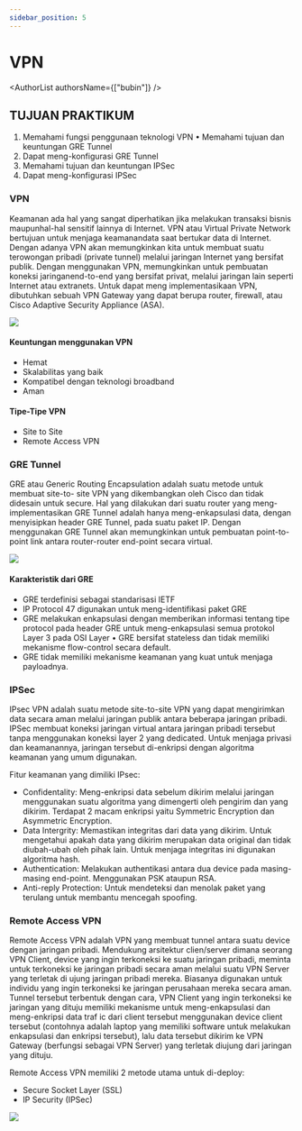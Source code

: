 ```yaml
---
sidebar_position: 5
---
```


# VPN


<AuthorList authorsName={["bubin"]} />

## TUJUAN PRAKTIKUM 

1. Memahami fungsi penggunaan teknologi VPN • Memahami tujuan dan keuntungan GRE Tunnel 
2. Dapat meng-konfigurasi GRE Tunnel 
3. Memahami tujuan dan keuntungan IPSec 
4. Dapat meng-konfigurasi IPSec 


### VPN

Keamanan ada hal yang sangat diperhatikan jika melakukan transaksi bisnis maupunhal-hal sensitif lainnya di Internet. VPN atau Virtual Private Network bertujuan untuk menjaga keamanandata saat bertukar data di Internet. Dengan adanya VPN akan memungkinkan kita untuk membuat suatu terowongan pribadi (private tunnel) melalui jaringan Internet yang bersifat publik. 
Dengan menggunakan VPN, memungkinkan untuk pembuatan koneksi jaringanend-to-end yang bersifat privat, melalui jaringan lain seperti Internet atau extranets. Untuk dapat meng implementasikaan VPN, dibutuhkan sebuah VPN Gateway yang dapat berupa router, firewall, atau Cisco Adaptive Security Appliance (ASA).

<img src={VPN}/>

#### Keuntungan menggunakan VPN

- Hemat 
- Skalabilitas yang baik 
- Kompatibel dengan teknologi broadband 
- Aman 

 #### Tipe-Tipe VPN
 - Site to Site
 - Remote Access VPN

### GRE Tunnel

GRE atau Generic Routing Encapsulation adalah suatu metode untuk membuat site-to- site VPN yang dikembangkan oleh Cisco dan tidak didesain untuk secure. Hal yang dilakukan dari suatu router yang meng-implementasikan GRE Tunnel adalah hanya meng-enkapsulasi data, dengan menyisipkan header GRE Tunnel, pada suatu paket IP. Dengan menggunakan GRE Tunnel akan memungkinkan untuk pembuatan point-to-point link antara router-router end-point secara virtual.

<img src={GRE}/>

#### Karakteristik dari GRE 
- GRE terdefinisi sebagai standarisasi IETF
- IP Protocol 47 digunakan untuk meng-identifikasi paket GRE
- GRE melakukan enkapsulasi dengan memberikan informasi tentang tipe protocol pada header GRE untuk meng-enkapsulasi semua protokol Layer 3 pada OSI Layer • GRE bersifat stateless dan tidak memiliki mekanisme flow-control secara default.
- GRE tidak memiliki mekanisme keamanan yang kuat untuk menjaga payloadnya.

### IPSec

IPsec VPN adalah suatu metode site-to-site VPN yang dapat mengirimkan data secara aman melalui jaringan publik antara beberapa jaringan pribadi. IPSec membuat koneksi jaringan virtual antara jaringan pribadi tersebut tanpa menggunakan koneksi layer 2 yang dedicated. Untuk menjaga privasi dan keamanannya, jaringan tersebut di-enkripsi dengan algoritma keamanan yang umum digunakan.

Fitur keamanan yang dimiliki IPsec:
- Confidentality: Meng-enkripsi data sebelum dikirim melalui jaringan menggunakan suatu algoritma yang dimengerti oleh pengirim dan yang dikirim. Terdapat 2 macam enkripsi yaitu Symmetric Encryption dan Asymmetric Encryption.
- Data Intergrity: Memastikan integritas dari data yang dikirim. Untuk mengetahui apakah data yang dikirim merupakan data original dan tidak diubah-ubah oleh pihak lain. Untuk menjaga integritas ini digunakan algoritma hash.
- Authentication: Melakukan authentikasi antara dua device pada masing-masing end-point. Menggunakan PSK ataupun RSA. 
- Anti-reply Protection: Untuk mendeteksi dan menolak paket yang terulang untuk membantu mencegah spoofing.

### Remote Access VPN

Remote Access VPN adalah VPN yang membuat tunnel antara suatu device dengan jaringan pribadi. Mendukung arsitektur clien/server dimana seorang VPN Client, device yang ingin terkoneksi ke suatu jaringan pribadi, meminta untuk terkoneksi ke jaringan pribadi secara aman melalui suatu VPN Server yang terletak di ujung jaringan pribadi mereka. Biasanya digunakan untuk individu yang ingin terkoneksi ke jaringan perusahaan mereka secara aman. Tunnel tersebut terbentuk dengan cara, VPN Client yang ingin terkoneksi ke jaringan yang dituju memiliki mekanisme untuk meng-enkapsulasi dan meng-enkripsi data traf ic dari client tersebut menggunakan device client tersebut (contohnya adalah laptop yang memiliki software untuk melakukan enkapsulasi dan enkripsi tersebut), lalu data tersebut dikirim ke VPN Gateway (berfungsi sebagai VPN Server) yang terletak diujung dari jaringan yang dituju. 

Remote Access VPN memiliki 2 metode utama untuk di-deploy:
- Secure Socket Layer (SSL)
- IP Security (IPSec)

<img src={SSLipsec}/>